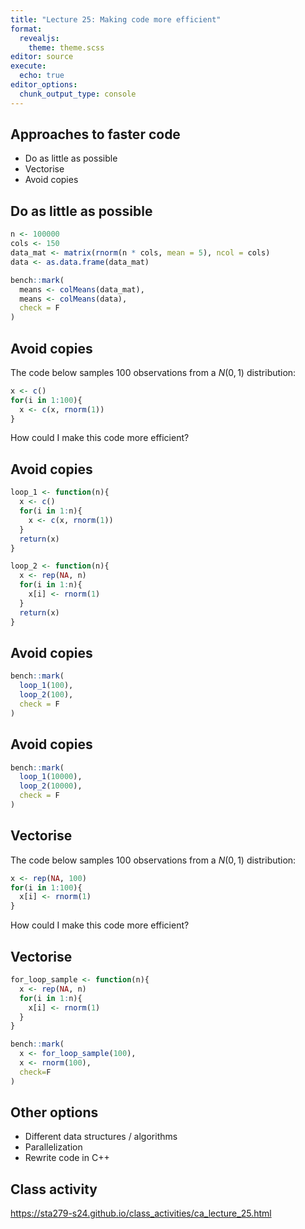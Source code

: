```yaml
---
title: "Lecture 25: Making code more efficient"
format: 
  revealjs:
    theme: theme.scss
editor: source
execute: 
  echo: true
editor_options: 
  chunk_output_type: console
---
```


## Approaches to faster code

* Do as little as possible
* Vectorise
* Avoid copies

## Do as little as possible

```r
n <- 100000
cols <- 150
data_mat <- matrix(rnorm(n * cols, mean = 5), ncol = cols)
data <- as.data.frame(data_mat)

bench::mark(
  means <- colMeans(data_mat),
  means <- colMeans(data),
  check = F
)
```

## Avoid copies

The code below samples 100 observations from a $N(0, 1)$ distribution:

```r
x <- c()
for(i in 1:100){
  x <- c(x, rnorm(1))
}
```

How could I make this code more efficient?

## Avoid copies

```r
loop_1 <- function(n){
  x <- c()
  for(i in 1:n){
    x <- c(x, rnorm(1))
  }
  return(x)
}

loop_2 <- function(n){
  x <- rep(NA, n)
  for(i in 1:n){
    x[i] <- rnorm(1)
  }
  return(x)
}
```

## Avoid copies

```r

bench::mark(
  loop_1(100),
  loop_2(100),
  check = F
)

```

## Avoid copies

```r

bench::mark(
  loop_1(10000),
  loop_2(10000),
  check = F
)

```


## Vectorise

The code below samples 100 observations from a $N(0, 1)$ distribution:

```r
x <- rep(NA, 100)
for(i in 1:100){
  x[i] <- rnorm(1)
}
```

How could I make this code more efficient?

## Vectorise

```r
for_loop_sample <- function(n){
  x <- rep(NA, n)
  for(i in 1:n){
    x[i] <- rnorm(1)
  }
}

bench::mark(
  x <- for_loop_sample(100),
  x <- rnorm(100),
  check=F
)
```

## Other options 

* Different data structures / algorithms
* Parallelization
* Rewrite code in C++

## Class activity

[https://sta279-s24.github.io/class_activities/ca_lecture_25.html](https://sta279-s24.github.io/class_activities/ca_lecture_25.html)


